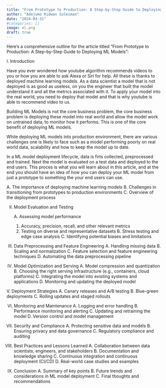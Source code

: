```yaml
---
title: "From Prototype to Production: A Step-by-Step Guide to Deploying ML Models"
author: "Adejumo Ridwan Suleiman"
date: "2024-03-31"
#categories: []
image: ml.png
draft: true
---
```


Here's a comprehensive outline for the article titled "From Prototype to Production: A Step-by-Step Guide to Deploying ML Models":

I. Introduction

Have you ever wondered how youtube algorithm recommends videos to you or how you are able to ask Alexa or Siri for help. All these is thanks to deployed machine learning models. As a data scientist a model that is not deployed is as good as useless, on you the engineer that built the model understand it and all the metrics associated with it. To apply your model into the real world, you need to deploy that model and that is why youtube is able to recommend video to us.

Building ML Models is not the core business problem, the core business problem is deploying these model into real world and allow the model work on untrained data, to monitor how it performs. This is one of the core benefit of deploying ML models.

While deploying ML models into production environment, there are various challenges one is likely to face such as a model performing poorly on real world data, scalability and how to keep the model up to date.

In a ML model deployment lifecycle, data is firts collected, preprocessed and trained. Next the model is evaluated on a test data and deployed to the end users. This proces is what you will learn about in this article, and at the end you should have an idea of how you can deploy your ML model from just a prototype to something the your end users can use.

A. The importance of deploying machine learning models B. Challenges in transitioning from prototypes to production environments C. Overview of the deployment process

II. Model Evaluation and Testing

    A. Assessing model performance

    1.  Accuracy, precision, recall, and other relevant metrics
    2.  Testing on diverse and representative datasets B. Stress testing and edge case analysis C. Identifying potential biases and limitations

III. Data Preprocessing and Feature Engineering A. Handling missing data B. Scaling and normalization C. Feature selection and feature engineering techniques D. Automating the data preprocessing pipeline

IV. Model Optimization and Serving A. Model compression and quantization B. Choosing the right serving infrastructure (e.g., containers, cloud platforms) C. Integrating the model into existing systems and applications D. Monitoring and updating the deployed model

V. Deployment Strategies A. Canary releases and A/B testing B. Blue-green deployments C. Rolling updates and staged rollouts

VI. Monitoring and Maintenance A. Logging and error handling B. Performance monitoring and alerting C. Updating and retraining the model D. Version control and model management

VII. Security and Compliance A. Protecting sensitive data and models B. Ensuring privacy and data governance C. Regulatory compliance and auditing

VIII. Best Practices and Lessons Learned A. Collaboration between data scientists, engineers, and stakeholders B. Documentation and knowledge sharing C. Continuous integration and continuous deployment (CI/CD) D. Real-world case studies and examples

IX. Conclusion A. Summary of key points B. Future trends and considerations in ML model deployment C. Final thoughts and recommendations
